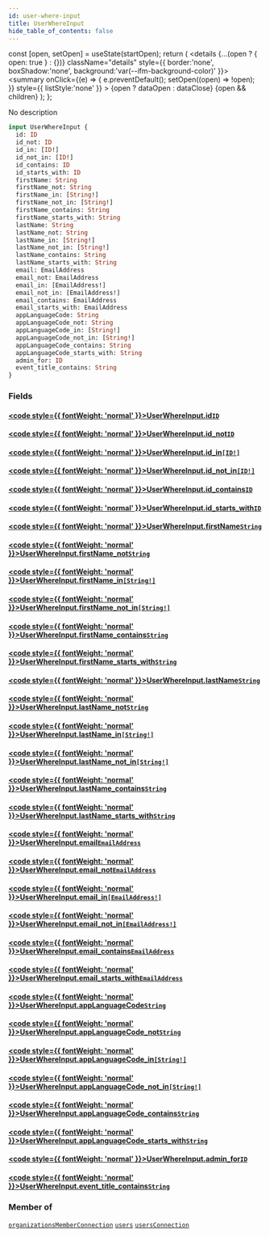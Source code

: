 ```yaml
---
id: user-where-input
title: UserWhereInput
hide_table_of_contents: false
---
```







  const [open, setOpen] = useState(startOpen);
  return (
    <details {...(open ? { open: true } : {})} className="details" style={{ border:'none', boxShadow:'none', background:'var(--ifm-background-color)' }}>
      <summary
        onClick={(e) => {
          e.preventDefault();
          setOpen((open) => !open);
        }}
        style={{ listStyle:'none' }}
      >
      {open ? dataOpen : dataClose}
      </summary>
      {open && children}
    </details>
  );
};




No description


```graphql
input UserWhereInput {
  id: ID
  id_not: ID
  id_in: [ID!]
  id_not_in: [ID!]
  id_contains: ID
  id_starts_with: ID
  firstName: String
  firstName_not: String
  firstName_in: [String!]
  firstName_not_in: [String!]
  firstName_contains: String
  firstName_starts_with: String
  lastName: String
  lastName_not: String
  lastName_in: [String!]
  lastName_not_in: [String!]
  lastName_contains: String
  lastName_starts_with: String
  email: EmailAddress
  email_not: EmailAddress
  email_in: [EmailAddress!]
  email_not_in: [EmailAddress!]
  email_contains: EmailAddress
  email_starts_with: EmailAddress
  appLanguageCode: String
  appLanguageCode_not: String
  appLanguageCode_in: [String!]
  appLanguageCode_not_in: [String!]
  appLanguageCode_contains: String
  appLanguageCode_starts_with: String
  admin_for: ID
  event_title_contains: String
}
```


### Fields

#### [<code style={{ fontWeight: 'normal' }}>UserWhereInput.<b>id</b></code>](#)<Bullet />[`ID`](/schema/scalars/id) <Badge class="secondary" text="scalar"/>
> 
> 

#### [<code style={{ fontWeight: 'normal' }}>UserWhereInput.<b>id_not</b></code>](#)<Bullet />[`ID`](/schema/scalars/id) <Badge class="secondary" text="scalar"/>
> 
> 

#### [<code style={{ fontWeight: 'normal' }}>UserWhereInput.<b>id_in</b></code>](#)<Bullet />[`[ID!]`](/schema/scalars/id) <Badge class="secondary" text="list"/> <Badge class="secondary" text="scalar"/>
> 
> 

#### [<code style={{ fontWeight: 'normal' }}>UserWhereInput.<b>id_not_in</b></code>](#)<Bullet />[`[ID!]`](/schema/scalars/id) <Badge class="secondary" text="list"/> <Badge class="secondary" text="scalar"/>
> 
> 

#### [<code style={{ fontWeight: 'normal' }}>UserWhereInput.<b>id_contains</b></code>](#)<Bullet />[`ID`](/schema/scalars/id) <Badge class="secondary" text="scalar"/>
> 
> 

#### [<code style={{ fontWeight: 'normal' }}>UserWhereInput.<b>id_starts_with</b></code>](#)<Bullet />[`ID`](/schema/scalars/id) <Badge class="secondary" text="scalar"/>
> 
> 

#### [<code style={{ fontWeight: 'normal' }}>UserWhereInput.<b>firstName</b></code>](#)<Bullet />[`String`](/schema/scalars/string) <Badge class="secondary" text="scalar"/>
> 
> 

#### [<code style={{ fontWeight: 'normal' }}>UserWhereInput.<b>firstName_not</b></code>](#)<Bullet />[`String`](/schema/scalars/string) <Badge class="secondary" text="scalar"/>
> 
> 

#### [<code style={{ fontWeight: 'normal' }}>UserWhereInput.<b>firstName_in</b></code>](#)<Bullet />[`[String!]`](/schema/scalars/string) <Badge class="secondary" text="list"/> <Badge class="secondary" text="scalar"/>
> 
> 

#### [<code style={{ fontWeight: 'normal' }}>UserWhereInput.<b>firstName_not_in</b></code>](#)<Bullet />[`[String!]`](/schema/scalars/string) <Badge class="secondary" text="list"/> <Badge class="secondary" text="scalar"/>
> 
> 

#### [<code style={{ fontWeight: 'normal' }}>UserWhereInput.<b>firstName_contains</b></code>](#)<Bullet />[`String`](/schema/scalars/string) <Badge class="secondary" text="scalar"/>
> 
> 

#### [<code style={{ fontWeight: 'normal' }}>UserWhereInput.<b>firstName_starts_with</b></code>](#)<Bullet />[`String`](/schema/scalars/string) <Badge class="secondary" text="scalar"/>
> 
> 

#### [<code style={{ fontWeight: 'normal' }}>UserWhereInput.<b>lastName</b></code>](#)<Bullet />[`String`](/schema/scalars/string) <Badge class="secondary" text="scalar"/>
> 
> 

#### [<code style={{ fontWeight: 'normal' }}>UserWhereInput.<b>lastName_not</b></code>](#)<Bullet />[`String`](/schema/scalars/string) <Badge class="secondary" text="scalar"/>
> 
> 

#### [<code style={{ fontWeight: 'normal' }}>UserWhereInput.<b>lastName_in</b></code>](#)<Bullet />[`[String!]`](/schema/scalars/string) <Badge class="secondary" text="list"/> <Badge class="secondary" text="scalar"/>
> 
> 

#### [<code style={{ fontWeight: 'normal' }}>UserWhereInput.<b>lastName_not_in</b></code>](#)<Bullet />[`[String!]`](/schema/scalars/string) <Badge class="secondary" text="list"/> <Badge class="secondary" text="scalar"/>
> 
> 

#### [<code style={{ fontWeight: 'normal' }}>UserWhereInput.<b>lastName_contains</b></code>](#)<Bullet />[`String`](/schema/scalars/string) <Badge class="secondary" text="scalar"/>
> 
> 

#### [<code style={{ fontWeight: 'normal' }}>UserWhereInput.<b>lastName_starts_with</b></code>](#)<Bullet />[`String`](/schema/scalars/string) <Badge class="secondary" text="scalar"/>
> 
> 

#### [<code style={{ fontWeight: 'normal' }}>UserWhereInput.<b>email</b></code>](#)<Bullet />[`EmailAddress`](/schema/scalars/email-address) <Badge class="secondary" text="scalar"/>
> 
> 

#### [<code style={{ fontWeight: 'normal' }}>UserWhereInput.<b>email_not</b></code>](#)<Bullet />[`EmailAddress`](/schema/scalars/email-address) <Badge class="secondary" text="scalar"/>
> 
> 

#### [<code style={{ fontWeight: 'normal' }}>UserWhereInput.<b>email_in</b></code>](#)<Bullet />[`[EmailAddress!]`](/schema/scalars/email-address) <Badge class="secondary" text="list"/> <Badge class="secondary" text="scalar"/>
> 
> 

#### [<code style={{ fontWeight: 'normal' }}>UserWhereInput.<b>email_not_in</b></code>](#)<Bullet />[`[EmailAddress!]`](/schema/scalars/email-address) <Badge class="secondary" text="list"/> <Badge class="secondary" text="scalar"/>
> 
> 

#### [<code style={{ fontWeight: 'normal' }}>UserWhereInput.<b>email_contains</b></code>](#)<Bullet />[`EmailAddress`](/schema/scalars/email-address) <Badge class="secondary" text="scalar"/>
> 
> 

#### [<code style={{ fontWeight: 'normal' }}>UserWhereInput.<b>email_starts_with</b></code>](#)<Bullet />[`EmailAddress`](/schema/scalars/email-address) <Badge class="secondary" text="scalar"/>
> 
> 

#### [<code style={{ fontWeight: 'normal' }}>UserWhereInput.<b>appLanguageCode</b></code>](#)<Bullet />[`String`](/schema/scalars/string) <Badge class="secondary" text="scalar"/>
> 
> 

#### [<code style={{ fontWeight: 'normal' }}>UserWhereInput.<b>appLanguageCode_not</b></code>](#)<Bullet />[`String`](/schema/scalars/string) <Badge class="secondary" text="scalar"/>
> 
> 

#### [<code style={{ fontWeight: 'normal' }}>UserWhereInput.<b>appLanguageCode_in</b></code>](#)<Bullet />[`[String!]`](/schema/scalars/string) <Badge class="secondary" text="list"/> <Badge class="secondary" text="scalar"/>
> 
> 

#### [<code style={{ fontWeight: 'normal' }}>UserWhereInput.<b>appLanguageCode_not_in</b></code>](#)<Bullet />[`[String!]`](/schema/scalars/string) <Badge class="secondary" text="list"/> <Badge class="secondary" text="scalar"/>
> 
> 

#### [<code style={{ fontWeight: 'normal' }}>UserWhereInput.<b>appLanguageCode_contains</b></code>](#)<Bullet />[`String`](/schema/scalars/string) <Badge class="secondary" text="scalar"/>
> 
> 

#### [<code style={{ fontWeight: 'normal' }}>UserWhereInput.<b>appLanguageCode_starts_with</b></code>](#)<Bullet />[`String`](/schema/scalars/string) <Badge class="secondary" text="scalar"/>
> 
> 

#### [<code style={{ fontWeight: 'normal' }}>UserWhereInput.<b>admin_for</b></code>](#)<Bullet />[`ID`](/schema/scalars/id) <Badge class="secondary" text="scalar"/>
> 
> 

#### [<code style={{ fontWeight: 'normal' }}>UserWhereInput.<b>event_title_contains</b></code>](#)<Bullet />[`String`](/schema/scalars/string) <Badge class="secondary" text="scalar"/>
> 
> 



### Member of

[`organizationsMemberConnection`](/schema/queries/organizations-member-connection)  <Badge class="secondary" text="query"/><Bullet />[`users`](/schema/queries/users)  <Badge class="secondary" text="query"/><Bullet />[`usersConnection`](/schema/queries/users-connection)  <Badge class="secondary" text="query"/>

